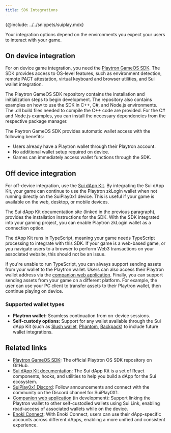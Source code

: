 ```yaml
---
title: SDK Integrations
---
```


{@include: ../../snippets/suiplay.mdx}

Your integration options depend on the environments you expect your users to interact with your game. 

## On device integration

For on device game integration, you need the [Playtron GameOS SDK](https://github.com/playtron-os/playtron-sdk). The SDK provides access to OS-level features, such as environment detection, remote PACT attestation, virtual keyboard and browser utilities, and Sui wallet integration.

The Playtron GameOS SDK repository contains the installation and initialization steps to begin development. The repository also contains examples on how to use the SDK in C++, C#, and Node.js environments. The .dll build files needed to compile the C++ code are provided. For the C# and Node.js examples, you can install the necessary dependencies from the respective package manager.

The Paytron GameOS SDK provides automatic wallet access with the following benefits:

- Users already have a Playtron wallet through their Playtron account.
- No additional wallet setup required on device.
- Games can immediately access wallet functions through the SDK.

## Off device integration

For off-device integration, use the [Sui dApp Kit](https://sdk.mystenlabs.com/dapp-kit). By integrating the Sui dApp Kit, your game can continue to use the Playtron zkLogin wallet when not running directly on the SuiPlay0x1 device. This is useful if your game is available on the web, desktop, or mobile devices.

The Sui dApp Kit documentation site (linked in the previous paragraph), provides the installation instructions for the SDK. With the SDK integrated into your gaming project, you can enable Playtron zkLogin wallet as a connection option.
 
The dApp Kit runs in TypeScript, meaning your game needs TypeScript processing to integrate with this SDK. If your game is a web-based game, or you navigate users to a browser to perform Web3 transactions on your associated website, this should not be an issue. 

If you're unable to run TypeScript, you can always support sending assets from your wallet to the Playtron wallet. Users can also access their Playtron wallet address via the [companion web application](https://wallet.playtron.one). Finally, you can support sending assets from your game on a different platform. For example, the user can use your PC client to transfer assets to their Playtron wallet, then continue playing on device.

### Supported wallet types

* **Playtron wallet:** Seamless continuation from on-device sessions.  
* **Self-custody options:** Support for any wallet available through the Sui dApp Kit (such as [Slush wallet](https://slush.app/), [Phantom](https://phantom.com/), [Backpack](https://backpack.app/)) to include future wallet integrations.

## Related links

- [Playtron GameOS SDK](https://github.com/playtron-os/playtron-sdk): The official Playtron OS SDK repository on GitHub.
- [Sui dApp Kit documentation](https://sdk.mystenlabs.com/dapp-kit): The Sui dApp Kit is a set of React components, hooks, and utilities to help you build a dApp for the Sui ecosystem.
- [SuiPlay0x1 Discord](discord.gg/suiplay): Follow announcements and connect with the community on the Discord channel for SuiPlay0X1.
- [Companion web application](https://wallet.playtron.one) (in development): Support linking the Playtron wallet to other self-custodied wallets using Sui Link, enabling read-access of associated wallets while on the device.
- [Enoki Connect](https://docs.enoki.mystenlabs.com/enoki-connect): With Enoki Connect, users can use their dApp-specific accounts across different dApps, enabling a more unified and consistent experience.
